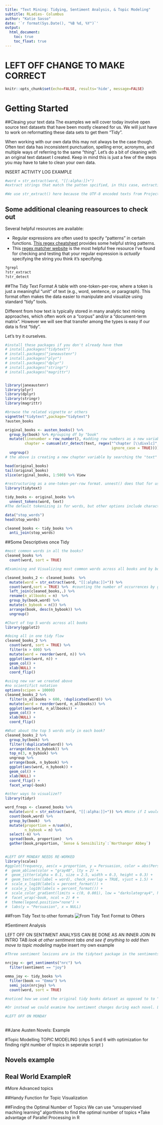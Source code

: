 ```yaml
---
title: "Text Mining: Tidying, Sentiment Analysis, & Topic Modeling"
subtitle: RLadies- Columbus
author: "Katie Sasso"
date: '`r format(Sys.Date(), "%B %d, %Y")`'
output: 
  html_document:
    toc: true
    toc_float: true
---
```


# LEFT OFF CHANGE TO MAKE CORRECT 
```r
knitr::opts_chunk$set(echo=FALSE, results='hide', message=FALSE)
```

# Getting Started 

##Cleaing your text data
The examples we will cover today involve open source text datasets that have been mostly cleaned for us. We will just have to work on reformatting these data sets to get them "Tidy".

When working with our own data this may not always be the case though. Often text data has inconsistent punctuation, spelling error, acronyms, and multiple ways of referring to the same "thing". Let's do a bit of cleaning with an original text dataset I created. Keep in mind this is just a few of the steps you may have to take to clean your own data. 

INSERT ACTIVITY LOG EXAMPLE 

```r
#word = str_extract(word, "[[:alpha:]]+")
#extract strings that match the patten spcified, in this case, extracting all alphabetic characters regardless of capitalization. So Numbers, symbols (i.e.,"_" and "*" often used to flag italics or bold will be removed-- we don't want don't want "Angry" to appear as a diff word than it's italicized form "_Angry_")

#We use str_extract() here because the UTF-8 encoded texts from Project Gutenberg have some examples of words with #underscores around them to indicate emphasis (like italics). The tokenizer treated these as words, but we don’t #want to count “_any_” separately from “any”
```
## Some additional cleaning reasources to check out
Several helpful resources are available:

 * Regular expressions are often used to specify "patterns" in certain functions. [This regex cheatsheet](https://www.rstudio.com/wp-content/uploads/2016/09/RegExCheatsheet.pdf) provides some helpful  string patterns.
 * This [regex matcher website](https://regex101.com/) is the most helpful free resource I've found for checking and testing that your regular expression is _actually_ specifying the string you think it's specifying. 

```r
?grepl
?str_extract
?str_detect
```


##The Tidy Text Format
A table with one-token-per-row, where a token is just a meaningful "unit" of text (e.g., word, sentence, or paragraph). This format often makes the data easier to manipulate and visualize using standard  "tidy" tools.

Different from how text is typically stored in many analytic text mining approaches, which often work on a "corpus" and/or a "document-term matrix". However we will see that transfer among the types is easy if our data is first "tidy".

Let's try it ourselves.

```r
#install these packages if you don't already have them
# install.packages("tidytext")
# install.packages("janeaustenr")
# install.packages("plyr")
# install.packages("dplyr")
# install.packages("stringr")
# install.packages("magrittr")


library(janeaustenr)
library(plyr)
library(dplyr)
library(stringr)
library(magrittr)

#browse the related vignette or others
vignette("tidytext",package="tidytext")
?austen_books

original_books <- austen_books() %>%
  group_by(book) %>% #grouping df by "book"
  mutate(linenumber = row_number(), #adding row numbers as a new variable
         chapter = cumsum(str_detect(text, regex("^chapter [\\divxlc]",  
                                                 ignore_case = TRUE)))) %>%
  ungroup()
# the above is creating a new chapter variable by searching the "text" character variable for the string "chapter" and Roman Numeral characters (as specified in regex language here "[\\divxlc]")

head(original_books)
tail(original_books)
slice(original_books, 1:500) %>% View

#restructuring as a one-token-per-row format. unnest() does that for us
library(tidytext)

tidy_books <- original_books %>%
  unnest_tokens(word, text)
#The default tokenizing is for words, but other options include characters, ngrams, sentences, lines, paragraphs, or separation around a regex pattern.

data("stop_words")
head(stop_words)

cleaned_books <- tidy_books %>%
  anti_join(stop_words)

```

##Some Descriptives once Tidy

```r
#most common words in all the books?
cleaned_books %>%
  count(word, sort = TRUE)

#Examining and Visualizing most common words across all books and by book: 

cleaned_books_2 <- cleaned_books  %>% 
  mutate(word = str_extract(word, "[[:alpha:]]+")) %>%
  count(word,sort = TRUE) %>%  #counting the number of occurrences by group (word in this case)
  left_join(cleaned_books,.) %>% 
  rename(n_allbooks = n)  %>% 
  group_by(book,word) %>% 
  mutate(n_bybook = n()) %>% 
  arrange(book, desc(n_bybook)) %>% 
  ungroup()

#Chart of top 5 words across all books
library(ggplot2)

#doing all in one tidy flow
cleaned_books_2 %>% 
  count(word, sort = TRUE) %>% 
  filter(n > 600) %>%
  mutate(word = reorder(word, n)) %>%
  ggplot(aes(word, n)) +
  geom_col() +
  xlab(NULL) +
  coord_flip()

#using new var we created above
#no scientifict notation
options(scipen = 10000)
cleaned_books_2 %>% 
  filter(n_allbooks > 600, !duplicated(word)) %>% 
  mutate(word = reorder(word, n_allbooks)) %>% 
  ggplot(aes(word, n_allbooks)) +
  geom_col() +
  xlab(NULL) +
  coord_flip()

#What about the top 5 words only in each book? 
cleaned_books_2 %>% 
  group_by(book) %>% 
  filter(!duplicated(word)) %>% 
  arrange(desc(n_bybook)) %>% 
  top_n(3, n_bybook) %>% 
  ungroup %>% 
  arrange(book, n_bybook) %>% 
  ggplot(aes(word, n_bybook)) +
  geom_col() +
  xlab(NULL) +
  coord_flip() +
  facet_wrap(~book)

#other ways to visualize?? 
library(tidyr)

word_freqs <- cleaned_books %>% 
  mutate(word = str_extract(word, "[[:alpha:]]+")) %>% #Note if I would've added [a-z'] it would've been case sensitive! 
  count(book,word) %>% 
  group_by(book)  %>% 
  mutate(proportion = n/sum(n),
         n_bybook = n) %>% 
  select(-n) %>% 
  spread(book, proportion)  %>% 
  gather(book,proportion, `Sense & Sensibility`:`Northanger Abbey`)
  

#LEFT OFF MONDAY NEEDS RE-WORKED 
library(scales)
#ggplot(frequency, aes(x = proportion, y = Persuasion, color = abs(Persuasion - proportion))) +
#  geom_abline(color = "gray40", lty = 2) +
#  geom_jitter(alpha = 0.1, size = 2.5, width = 0.3, height = 0.3) +
#  geom_text(aes(label = word), check_overlap = TRUE, vjust = 1.5) +
#  scale_x_log10(labels = percent_format()) +
#  scale_y_log10(labels = percent_format()) +
#  scale_color_gradient(limits = c(0, 0.001), low = "darkslategray4", high = "gray75") +
#  facet_wrap(~book, ncol = 2) # +
#  theme(legend.position="none") +
#  labs(y = "Persuasion", x = NULL)

```
 
##From Tidy Text to other formats
![From Tidy Text Format to Others](http://tidytextmining.com/images/tidyflow-ch-5.png)

#Sentiment Analysis

LEFT OFF ON SENTIMENT ANALYSIS CAN BE DONE AS AN INNER JOIN IN INTRO TAB
 *look at other sentiment tabs and see if anything to add then move to topic modeling
 *maybe insert my own example 
 
```r

#Three sentiment lexicons are in the tidytext package in the sentiments dataset. Let’s look at the words with a joy #score from the NRC lexicon. What are the most common joy words in Emma?

nrcjoy <- get_sentiments("nrc") %>%
  filter(sentiment == "joy")

emma_joy <- tidy_books %>%
  filter(book == "Emma") %>%
  semi_join(nrcjoy) %>%
  count(word, sort = TRUE)

#noticed how we used the original tidy books dataset as opposed to to "cleaned_books_2" which we later made. Why? Stop words (i.e., "good", "young") are often overlapping with sentient phrases. 

#Or instead we could examine how sentiment changes during each novel. Let’s find a sentiment score for each word using the Bing lexicon, then count the number of positive and negative words in defined sections of each novel.

#LEFT OFF ON MONDAY 
 
```

##Jane Austen Novels: Example

#Topic Modelling
TOPIC MODELING (chps 5 and 6 with optimization for finding right number of topics in seperate script )


## Novels example

## Real World ExampleR

#More Advanced topics 

##Handy Function for Topic Visualization

##Finding the Optimal Number of Topics
We can use "unsupervised maching learning" algorthims to find the optimal number of topics
  *Take advantage of Parallel Processing in R



